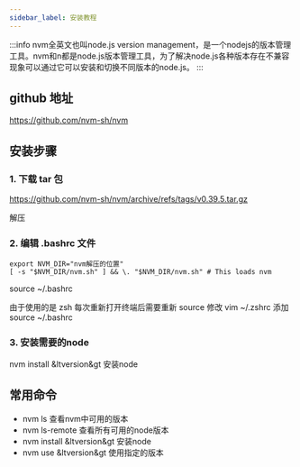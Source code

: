 ```yaml
---
sidebar_label: 安装教程
---
```


:::info
  nvm全英文也叫node.js version management，是一个nodejs的版本管理工具。nvm和n都是node.js版本管理工具，为了解决node.js各种版本存在不兼容现象可以通过它可以安装和切换不同版本的node.js。
:::

## github 地址
https://github.com/nvm-sh/nvm

## 安装步骤
### 1. 下载 tar 包
https://github.com/nvm-sh/nvm/archive/refs/tags/v0.39.5.tar.gz

解压

### 2. 编辑 .bashrc 文件

```shell
export NVM_DIR="nvm解压的位置"
[ -s "$NVM_DIR/nvm.sh" ] && \. "$NVM_DIR/nvm.sh" # This loads nvm
```

source ~/.bashrc

由于使用的是 zsh 每次重新打开终端后需要重新 source 
修改 vim ~/.zshrc
添加 source ~/.bashrc



### 3. 安装需要的node
nvm install &ltversion&gt 安装node



## 常用命令
- nvm ls  查看nvm中可用的版本
- nvm ls-remote 查看所有可用的node版本
- nvm install &ltversion&gt 安装node
- nvm use &ltversion&gt 使用指定的版本



